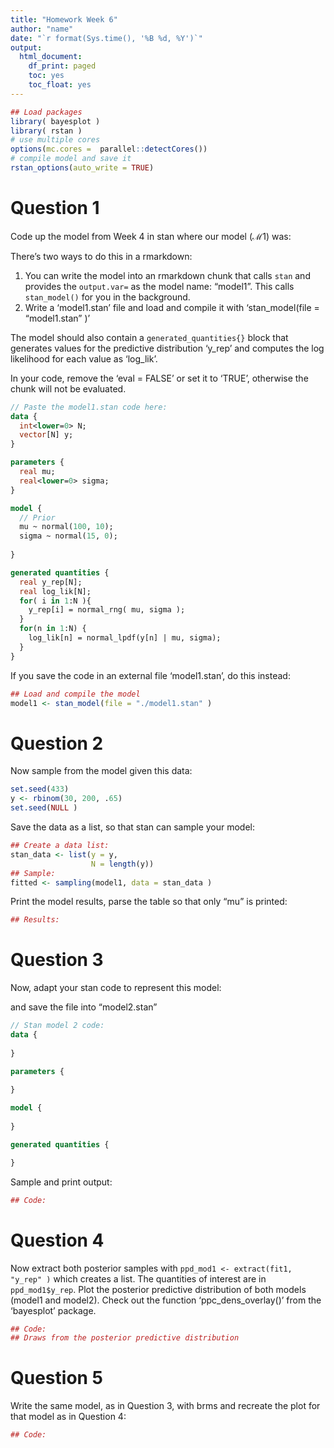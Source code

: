 ```yaml
---
title: "Homework Week 6"
author: "name"
date: "`r format(Sys.time(), '%B %d, %Y')`"
output: 
  html_document:
    df_print: paged
    toc: yes
    toc_float: yes
---
```


```r
## Load packages
library( bayesplot )
library( rstan )
# use multiple cores
options(mc.cores =  parallel::detectCores())
# compile model and save it 
rstan_options(auto_write = TRUE)
```

# Question 1

Code up the model from Week 4 in stan where our model ($\mathcal{M}1$) was: 

\begin{align}
y \sim & N(\mu, \sigma) \quad [\text{Likelihood}] \\
 & \mu ~ \sim N(\mu_0 = 100, \sigma_0 = 10) \quad [\text{Prior}]\\ 
 & \sigma = 15   \quad [\text{Constant}]
\end{align}

There's two ways to do this in a rmarkdown:

   1) You can write the model into an rmarkdown chunk that calls `stan` and provides the `output.var=` as the model name:  "model1". This calls `stan_model()` for you in the background.
   2) Write a 'model1.stan' file and load and compile it with 'stan_model(file = "model1.stan" )'

The model should also contain a `generated_quantities{}` block that generates values for the predictive distribution 'y_rep' and computes the log likelihood for each value as 'log_lik'. 

In your code, remove the 'eval = FALSE' or set it to 'TRUE', otherwise the chunk will not be evaluated.
```stan
// Paste the model1.stan code here:
data {
  int<lower=0> N;
  vector[N] y;
}

parameters {
  real mu;
  real<lower=0> sigma;
}

model {
  // Prior
  mu ~ normal(100, 10);
  sigma ~ normal(15, 0);
  
}

generated quantities {
  real y_rep[N];
  real log_lik[N];
  for( i in 1:N ){
	y_rep[i] = normal_rng( mu, sigma );
  }
  for(n in 1:N) {
    log_lik[n] = normal_lpdf(y[n] | mu, sigma);
  }
}
```

If you save the code in an external file 'model1.stan', do this instead:
```r
## Load and compile the model
model1 <- stan_model(file = "./model1.stan" )
```

# Question 2
Now sample from the  model given this data:
```r
set.seed(433)
y <- rbinom(30, 200, .65)
set.seed(NULL )
```

Save the data as a list, so that stan can sample your model: 
```r
## Create a data list:
stan_data <- list(y = y,
                  N = length(y))
## Sample:
fitted <- sampling(model1, data = stan_data )
```

Print the model results, parse the table so that only "mu" is printed:
```r
## Results:
```

# Question 3
Now, adapt your stan code to represent this model:

\begin{align}
y \sim & N(\mu, \sigma) \quad [\text{Likelihood}] \\
 & \mu ~ \sim N(\mu_0 = 100, \sigma_0 = 10) \quad [\text{Prior on }\mu]\\ 
 & \sigma ~ \sim \Gamma(10, 1 )   \quad [\text{Prior on }\sigma]
\end{align}

and save the file into "model2.stan"

```stan
// Stan model 2 code:
data {
  
}

parameters {
   
}

model {
 
}

generated quantities {

}
```

Sample and print output:
```r
## Code:

```

# Question 4
Now extract both posterior samples with `ppd_mod1 <- extract(fit1, "y_rep" )` which creates a list. The quantities of interest are in `ppd_mod1$y_rep`. Plot the posterior predictive distribution of both models (model1 and model2). Check out the function 'ppc_dens_overlay()' from the 'bayesplot' package. 

```r
## Code:
## Draws from the posterior predictive distribution 

```

# Question 5

Write the same model, as in Question 3, with brms and recreate the plot for that model as in Question 4:

```r
## Code:
```
